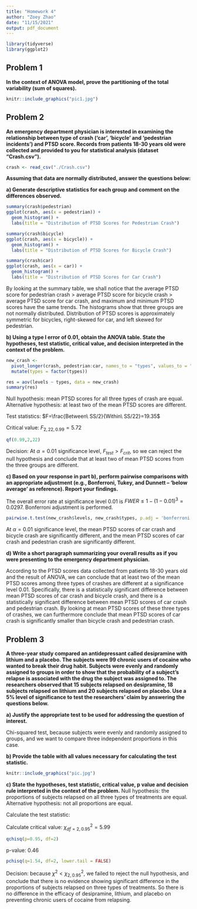 ```yaml
---
title: "Homework 4"
author: "Zoey Zhao"
date: "11/15/2021"
output: pdf_document
---
```

```r
library(tidyverse)
library(ggplot2)
```


## Problem 1
**In the context of ANOVA model, prove the partitioning of the total variability (sum of squares).**

```r
knitr::include_graphics("pic1.jpg")
```


## Problem 2
**An emergency department physician is interested in examining the relationship between type of crash ('car', 'bicycle' and 'pedestrian incidents') and PTSD score. Records from patients 18-30 years old were collected and provided to you for statistical analysis (dataset “Crash.csv”).**
```r
crash <- read_csv("./Crash.csv")
```

**Assuming that data are normally distributed, answer the questions below: **

**a) Generate descriptive statistics for each group and comment on the differences observed.**
```r
summary(crash$pedestrian)
ggplot(crash, aes(x = pedestrian)) + 
  geom_histogram() + 
  labs(title = "Distribution of PTSD Scores for Pedestrian Crash")
```

```r
summary(crash$bicycle)
ggplot(crash, aes(x = bicycle)) + 
  geom_histogram() + 
  labs(title = "Distribution of PTSD Scores for Bicycle Crash")
```

```r
summary(crash$car)
ggplot(crash, aes(x = car)) + 
  geom_histogram() + 
  labs(title = "Distribution of PTSD Scores for Car Crash")
```

By looking at the summary table, we shall notice that the average PTSD score for pedestrian crash > average PTSD score for bicycle crash > average PTSD score for car crash, and maximum and minimum PTSD scores have the same trends. The histograms show that three groups are not normally distributed. Distribution of PTSD scores is approximately symmetric for bicycles, right-skewed for car, and left skewed for pedestrian.

**b) Using a type I error of 0.01, obtain the ANOVA table. State the hypotheses, test statistic, critical value, and decision interpreted in the context of the problem.**

```r
new_crash <- 
  pivot_longer(crash, pedestrian:car, names_to = "types", values_to = "levels")%>%
  mutate(types = factor(types))

res = aov(levels ~ types, data = new_crash)
summary(res)
```

Null hypothesis: mean PTSD scores for all three types of crash are equal.  
Alternative hypothesis: at least two of the mean PTSD scores are different.

Test statistics: $F=\frac{Between\ SS/2}{Within\ SS/22}=19.35$

Critical value: $F_{2,22,0.99}=5.72$
```r
qf(0.99,2,22)
```

Decision: At $\alpha=0.01$ significance level, $F_{test}>F_{crit}$, so we can reject the null hypothesis and conclude that at least two of mean PTSD scores from the three groups are different.

**c) Based on your response in part b), perform pairwise comparisons with an appropriate adjustment (e.g., Bonferroni, Tukey, and Dunnett – 'below average' as reference). Report your findings.** 

The overall error rate at significance level 0.01 is $FWER \leq 1-(1-0.01)^3=0.0297$.
Bonferroni adjustment is performed.
```r
pairwise.t.test(new_crash$levels, new_crash$types, p.adj = 'bonferroni')
```
At $\alpha=0.01$ significance level, the mean PTSD scores of car crash and bicycle crash are significantly different, and the mean PTSD scores of car crash and pedestrian crash are significantly different.

**d) Write a short paragraph summarizing your overall results as if you were presenting to the emergency department physician.**

According to the PTSD scores data collected from patients 18-30 years old and the result of ANOVA, we can conclude that at least two of the mean PTSD scores among three types of crashes are different at a significance level 0.01. Specifically, there is a statistically significant difference between mean PTSD scores of car crash and bicycle crash, and there is a statistically significant difference between mean PTSD scores of car crash and pedestrian crash. By looking at mean PTSD scores of these three types of crashes, we can furthermore conclude that mean PTSD scores of car crash is significantly smaller than bicycle crash and pedestrian crash.

## Problem 3

**A three-year study compared an antidepressant called desipramine with lithium and a placebo. The subjects were 99 chronic users of cocaine who wanted to break their drug habit. Subjects were evenly and randomly assigned to groups in order to show that the probability of a subject’s relapse is associated with the drug the subject was assigned to. The researchers observed that 15 subjects relapsed on desipramine, 18 subjects relapsed on lithium and 20 subjects relapsed on placebo. Use a 5% level of significance to test the researchers’ claim by answering the questions below.**

**a) Justify the appropriate test to be used for addressing the question of interest.**

Chi-squared test, because subjects were evenly and randomly assigned to groups, and we want to compare three independent proportions in this case. 

**b) Provide the table with all values necessary for calculating the test statistic.**

```r
knitr::include_graphics("pic.jpg")
```

**c) State the hypotheses, test statistic, critical value, p value and decision rule interpreted in the context of the problem.** 
Null hypothesis: the proportions of subjects relapsed on all three types of treatments are equal.  
Alternative hypothesis: not all proportions are equal.

Calculate the test statistic:
\begin{align*}
    \chi ^2=\sum_{i=1}^3\sum_{j=1}^2\frac{(O_{ij}-E_{ij})^2}{E_{ij}}=&\frac{(15-17.67)^2}{117.67}+\frac{(18-17.67)^2}{17.67}+\\
    &\frac{(20-17.67)^2}{17.67}+\frac{(18-15.33)^2}{15.33}+\\
    &\frac{(15-15.33)^2}{15.33}+\frac{(13-15.33)^2}{15.33}\\
    &=1.54
\end{align*}

Calculate critical value: $\chi ^2_{df=2, 0.95}=5.99$
```r
qchisq(p=0.95, df=2)
```


p-value: 0.46
```r
pchisq(q=1.54, df=2, lower.tail = FALSE)
```

Decision: because $\chi ^2 < \chi ^2_{2, 0.95}$, we failed to reject the null hypothesis, and conclude that there is no evidence showing significant difference in the proportions of subjects relapsed on three types of treatments. So there is no difference in the efficacy of desipramine, lithium, and placebo on preventing chronic users of cocaine from relapsing.

